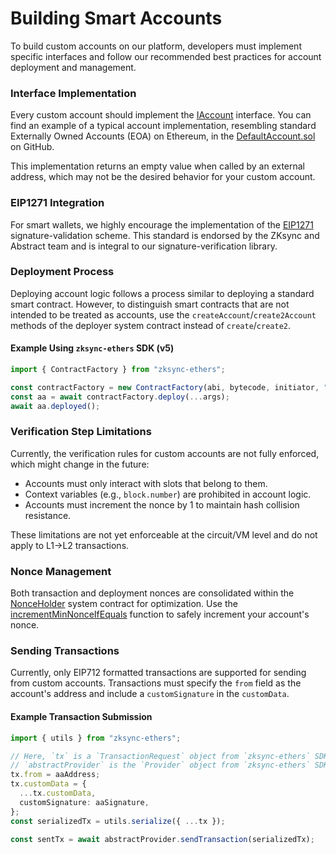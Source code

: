 # Building Smart Accounts

To build custom accounts on our platform, developers must implement specific
interfaces and follow our recommended best practices for account deployment and management.

### Interface Implementation

Every custom account should implement the [IAccount](https://github.com/matter-labs/era-contracts/blob/main/system-contracts/contracts/interfaces/IAccount.sol)
interface. You can find an example of a typical account implementation, resembling
standard Externally Owned Accounts (EOA) on Ethereum, in the
[DefaultAccount.sol](https://github.com/matter-labs/era-contracts/blob/main/system-contracts/contracts/DefaultAccount.sol) on GitHub.

This implementation returns an empty value when called by an external address, which may not be the desired behavior for your custom account.

### EIP1271 Integration

For smart wallets, we highly encourage the implementation of the [EIP1271](https://eips.ethereum.org/EIPS/eip-1271) signature-validation scheme.
This standard is endorsed by the ZKsync and Abstract team and is integral to our signature-verification library.

### Deployment Process

Deploying account logic follows a process similar to deploying a standard smart
contract. However, to distinguish smart contracts that are not intended to be
treated as accounts, use the `createAccount`/`create2Account` methods of the
deployer system contract instead of `create`/`create2`.

#### Example Using `zksync-ethers` SDK (v5)

```ts
import { ContractFactory } from "zksync-ethers";

const contractFactory = new ContractFactory(abi, bytecode, initiator, "createAccount");
const aa = await contractFactory.deploy(...args);
await aa.deployed();
```

### Verification Step Limitations

Currently, the verification rules for custom accounts are not fully enforced, which might change in the future:

- Accounts must only interact with slots that belong to them.
- Context variables (e.g., `block.number`) are prohibited in account logic.
- Accounts must increment the nonce by 1 to maintain hash collision resistance.

These limitations are not yet enforceable at the circuit/VM level and do not apply to L1->L2 transactions.

### Nonce Management

Both transaction and deployment nonces are consolidated within the
[NonceHolder](https://github.com/matter-labs/era-contracts/blob/6250292a98179cd442516f130540d6f862c06a16/system-contracts/contracts/NonceHolder.sol#L110) system contract for optimization.
Use the [incrementMinNonceIfEquals](https://github.com/matter-labs/era-contracts/blob/6250292a98179cd442516f130540d6f862c06a16/system-contracts/contracts/NonceHolder.sol#L110)
function to safely increment your account's nonce.

### Sending Transactions

Currently, only EIP712 formatted transactions are supported for sending from custom
accounts. Transactions must specify the `from` field as the account's address and
include a `customSignature` in the `customData`.

#### Example Transaction Submission

```ts
import { utils } from "zksync-ethers";

// Here, `tx` is a `TransactionRequest` object from `zksync-ethers` SDK.
// `abstractProvider` is the `Provider` object from `zksync-ethers` SDK connected to the Abstract network.
tx.from = aaAddress;
tx.customData = {
  ...tx.customData,
  customSignature: aaSignature,
};
const serializedTx = utils.serialize({ ...tx });

const sentTx = await abstractProvider.sendTransaction(serializedTx);
```
